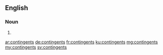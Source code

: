 ==English==

===Noun===
{{head|en}}

# {{plural of|contingent}}

[[ar:contingents]]
[[de:contingents]]
[[fr:contingents]]
[[ku:contingents]]
[[mg:contingents]]
[[my:contingents]]
[[sv:contingents]]